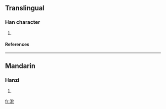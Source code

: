 ==Translingual==
===Han character===
{{Han char|rn=85|rad=水|as=06|sn=9|four=|canj=水金月 (ECB)}}
# {{defn|Han|sort=水06}}
====References====
{{Han ref|kx=0620.090|dkj=17378|dj=1015.120|hdz=31613.020|uh=6D15|ud=27925}}

----
==Mandarin==
===Hanzi===
{{cmn-hanzi|pin=[[yīn]] ([[yin1]])|wg=yin<sup>1</sup>}}
# {{defn|Mandarin}}

[[fr:洕]]